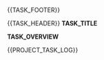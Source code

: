 {{TASK_FOOTER}}



{{TASK_HEADER}} __TASK_TITLE__



__TASK_OVERVIEW__





{{PROJECT_TASK_LOG}}



